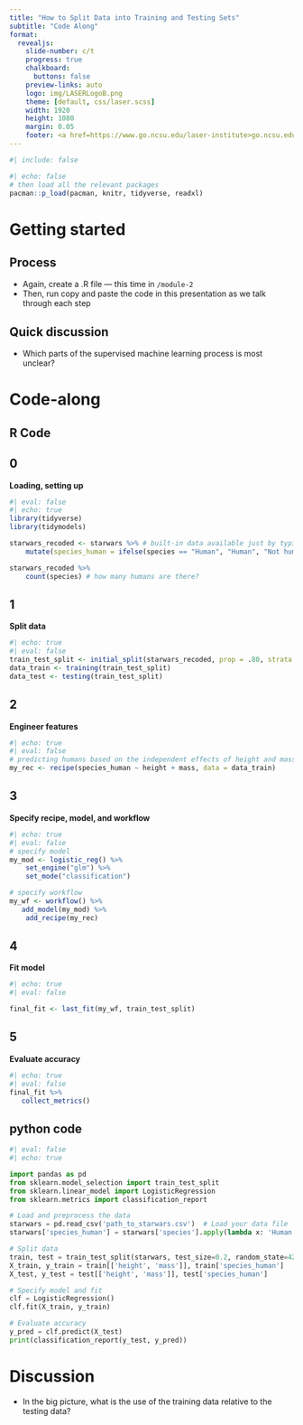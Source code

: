 ```yaml
---
title: "How to Split Data into Training and Testing Sets"
subtitle: "Code Along"
format:
  revealjs: 
    slide-number: c/t
    progress: true
    chalkboard: 
      buttons: false
    preview-links: auto
    logo: img/LASERLogoB.png
    theme: [default, css/laser.scss]
    width: 1920
    height: 1080
    margin: 0.05
    footer: <a href=https://www.go.ncsu.edu/laser-institute>go.ncsu.edu/laser-institute
---
```


```r
#| include: false
```

```r
#| echo: false
# then load all the relevant packages
pacman::p_load(pacman, knitr, tidyverse, readxl)
```

# Getting started

## Process

- Again, create a .R file --- this time in `/module-2`
- Then, run copy and paste the code in this presentation as we talk through each step

## Quick discussion

- Which parts of the supervised machine learning process is most unclear?

# Code-along

## R Code

::: {.panel-tabset}

## 0

**Loading, setting up**

```r
#| eval: false
#| echo: true
library(tidyverse)
library(tidymodels)

starwars_recoded <- starwars %>% # built-in data available just by typing
    mutate(species_human = ifelse(species == "Human", "Human", "Not human")) # recoding species to create a categorical variable

starwars_recoded %>% 
    count(species) # how many humans are there?
```

## 1

**Split data**

```r
#| echo: true
#| eval: false
train_test_split <- initial_split(starwars_recoded, prop = .80, strata = "species_human")
data_train <- training(train_test_split)
data_test <- testing(train_test_split)
```

## 2

**Engineer features**

```r
#| echo: true
#| eval: false
# predicting humans based on the independent effects of height and mass
my_rec <- recipe(species_human ~ height + mass, data = data_train)
```

## 3

**Specify recipe, model, and workflow**

```r
#| echo: true
#| eval: false
# specify model
my_mod <- logistic_reg() %>%
    set_engine("glm") %>%
    set_mode("classification")

# specify workflow
my_wf <- workflow() %>%
   add_model(my_mod) %>% 
    add_recipe(my_rec)
```

## 4

**Fit model**

```r
#| echo: true
#| eval: false

final_fit <- last_fit(my_wf, train_test_split)
```

## 5

**Evaluate accuracy**

```r
#| echo: true
#| eval: false
final_fit %>%
   collect_metrics()
```

:::

## python code

```python
#| eval: false
#| echo: true

import pandas as pd
from sklearn.model_selection import train_test_split
from sklearn.linear_model import LogisticRegression
from sklearn.metrics import classification_report

# Load and preprocess the data
starwars = pd.read_csv('path_to_starwars.csv')  # Load your data file
starwars['species_human'] = starwars['species'].apply(lambda x: 'Human' if x == 'Human' else 'Not human')

# Split data
train, test = train_test_split(starwars, test_size=0.2, random_state=42)
X_train, y_train = train[['height', 'mass']], train['species_human']
X_test, y_test = test[['height', 'mass']], test['species_human']

# Specify model and fit
clf = LogisticRegression()
clf.fit(X_train, y_train)

# Evaluate accuracy
y_pred = clf.predict(X_test)
print(classification_report(y_test, y_pred))
```

# Discussion

- In the big picture, what is the use of the training data relative to the testing data?